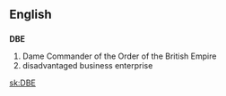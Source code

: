 ==English==
==={{initialism}}===
'''DBE'''
#Dame Commander of the Order of the British Empire
#disadvantaged business enterprise

[[sk:DBE]]